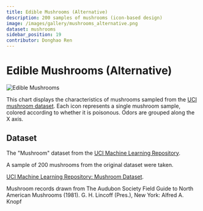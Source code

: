 ```yaml
---
title: Edible Mushrooms (Alternative)
description: 200 samples of mushrooms (icon-based design)
image: /images/gallery/mushrooms_alternative.png
dataset: mushrooms
sidebar_position: 19
contributor: Donghao Ren
---
```


# Edible Mushrooms (Alternative)

![Edible Mushrooms](/images/gallery/mushrooms_alternative.png)

This chart displays the characteristics of mushrooms sampled from the [UCI mushroom dataset](https://archive.ics.uci.edu/ml/datasets/Mushroom).
Each icon represents a single mushroom sample, colored according to whether it is poisonous. Odors are grouped along the X axis.

## Dataset

The "Mushroom" dataset from the [UCI Machine Learning Repository](https://archive.ics.uci.edu/ml/datasets.html).

A sample of 200 mushrooms from the original dataset were taken.

[UCI Machine Learning Repository: Mushroom Dataset](https://archive.ics.uci.edu/ml/datasets/Mushroom).

Mushroom records drawn from The Audubon Society Field Guide to North American Mushrooms (1981). G. H. Lincoff (Pres.), New York: Alfred A. Knopf
